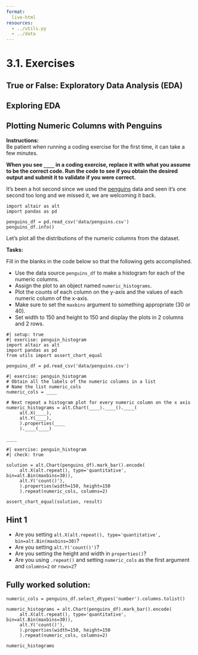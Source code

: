 ```yaml
---
format:
  live-html
resources:
  - ../utils.py
  - ../data
---  
```


<script src='../../src/quiz.js'></script>  <!-- Only needed once per page -->

# 3.1. Exercises

## True or False: Exploratory Data Analysis (EDA)

<div id='mcq1'></div> 
<script>
    generateQuiz(
        'mcq1', 
        'True or False',  
        'We start EDA by displaying a few rows from the data.',  
        { 
        'True': 'Let’s see what we are dealing with!',
        'False': 'It’s important to see what our data looks like!'
        },
        'True', 
    );
</script>

<div id='mcq2'></div> 
<script>
    generateQuiz(
        'mcq2',
        'True or False',
        'EDA visualizations are less concerned about plotting details such as axis labels and titles.',
        {
        'True': '',
        'False': 'Are you sure? Fun Fact: Co-creator of this course, Hayley Boyce once lost marks for having plots that were “too pretty” in her EDA.'
        },
        'True',
    );
</script>

## Exploring EDA

<div id='mcq3'></div> 
<script>
    generateQuiz(
        'mcq3', 
        'Question 1',  
        'Which of the following is not part of EDA?',  
        { 
        'Obtaining statistics of the data.': 'Statistics can help complement and paint a supportive picture of your data.',
        'Understanding the missing values from your data.': 'It’s important to have an idea of what values are missing from your data and ideally be able to explain why.',
        'Visualizing the data': 'Visualizing the data is a crucial part of communicating information about the data.',
        'Creating a predictive model from the data': 'This is not a formal part of exploratory data analysis.'
        },
        'Creating a predictive model from the data', 
    );
</script>

<div id='mcq4'></div> 
<script>
    generateQuiz(
        'mcq4', 
        'Question 2',  
        'Which code will help us create multiple plots, that map every numeric column to a specified axis?',  
        { 
        '.repeat()': 'You are half right, we specifically said every *numeric* column though.',
        '.repeated() and the argument type="numeric"': 'I think your argument should be called something else.',
        '.repeat() and the argument type="quantitative"': 'Visualizing the data is a crucial part of communicating information about the data.',
        'The argument map="numeric"': 'You are extremely close, but no past tense is needed.'
        },
        '.repeat() and the argument type="quantitative"', 
    );
</script>

## Plotting Numeric Columns with Penguins

**Instructions:**    
Be patient when running a coding exercise for the first time, it can take a few minutes. 

**When you see `____` in a coding exercise, replace it with what you assume to be the correct code. Run the code to see if you obtain the desired output
and submit it to validate if you were correct.**


It's been a hot second since we used the [penguins](https://www.kaggle.com/parulpandey/palmer-archipelago-antarctica-penguin-data) data and seen it's one second too long and we missed it, we are welcoming it back. 

```pyodide
import altair as alt
import pandas as pd

penguins_df = pd.read_csv('data/penguins.csv')
penguins_df.info()
```


Let's plot all the distributions of the numeric columns from the dataset.

**Tasks:**

Fill in the blanks in the code below so that the following gets accomplished.

- Use the data source `penguins_df` to make a histogram for each of the numeric columns.
- Assign the plot to an object named `numeric_histograms`. 
- Plot the counts of each column on the y-axis and the values of each numeric column of the x-axis.
- Make sure to set the `maxbins` argument to something appropriate (30 or 40). 
- Set width to 150 and height to 150 and display the plots in 2 columns and 2 rows.


```pyodide
#| setup: true
#| exercise: penguin_histogram
import altair as alt
import pandas as pd
from utils import assert_chart_equal

penguins_df = pd.read_csv('data/penguins.csv')
```

```pyodide
#| exercise: penguin_histogram
# Obtain all the labels of the numeric columns in a list
# Name the list numeric_cols
numeric_cols = ____

# Next repeat a histogram plot for every numeric column on the x axis
numeric_histograms = alt.Chart(____).____().____(
     alt.X(____),
     alt.Y(____),
     ).properties(____
     ).____(____)
         
____
```

```pyodide
#| exercise: penguin_histogram
#| check: true

solution = alt.Chart(penguins_df).mark_bar().encode(
     alt.X(alt.repeat(), type='quantitative', bin=alt.Bin(maxbins=30)),
     alt.Y('count()'),
     ).properties(width=150, height=150
     ).repeat(numeric_cols, columns=2)

assert_chart_equal(solution, result)
```

:::: { .hint exercise="penguin_histogram"}
::: { .callout-note collapse="false"}

## Hint 1

- Are you setting `alt.X(alt.repeat(), type='quantitative', bin=alt.Bin(maxbins=30)`?
- Are you setting `alt.Y('count()')`?
- Are you setting the height and width in `properties()`?
- Are you using `.repeat()` and setting `numeric_cols` as the first argument and `columns=2` or `rows=2`?

:::
::::

:::: { .solution exercise="penguin_histogram" }
::: { .callout-tip collapse="false"}

## Fully worked solution:

```pyodide
numeric_cols = penguins_df.select_dtypes('number').columns.tolist()

numeric_histograms = alt.Chart(penguins_df).mark_bar().encode(
     alt.X(alt.repeat(), type='quantitative', bin=alt.Bin(maxbins=30)),
     alt.Y('count()'),
     ).properties(width=150, height=150
     ).repeat(numeric_cols, columns=2)
    
numeric_histograms
```

:::
::::

<div id='mcq5'></div> 
<script>
    generateQuiz(
    'mcq5', 
    'Question',  
    'Do any of the distributions look bimodal (2 bell shapes)?',  
    { 
        'Yes': 'The 2 bumps suggest bimodality. The culmen_length_mm and flipper_length_mm distributions both appear to be bimodal.',
        'No': 'Do you see 2 “bumps” in any of the plots? Maybe look at the culmen_length_mm and flipper_length_mm distributions.'
    },
    'Yes'
);
</script>